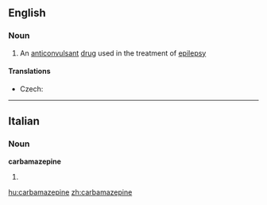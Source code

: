 ==English==

===Noun===
{{wikipedia}}
{{en-noun|-}}

# An [[anticonvulsant]] [[drug]] used in the treatment of [[epilepsy]]

====Translations====
{{trans-top|anticonvulsant drug used in the treatment of epilepsy}}
* Czech: {{t-|cs|karbamazepin|m}}
{{trans-mid}}
{{trans-bottom}}

----

==Italian==

===Noun===
'''carbamazepine''' {{f}}

# {{plural of|[[carbamazepina]]|lang=Italian}}

[[hu:carbamazepine]]
[[zh:carbamazepine]]